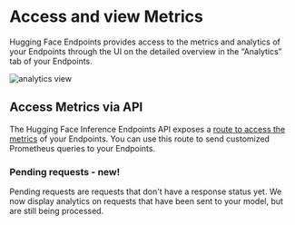 # Access and view Metrics

Hugging Face Endpoints provides access to the metrics and analytics of your Endpoints through the UI on the detailed overview in the “Analytics” tab of your Endpoints. 

<img src="https://raw.githubusercontent.com/huggingface/hf-endpoints-documentation/main/assets/analytics-update.png" alt="analytics view" />

## Access Metrics via API

The Hugging Face Inference Endpoints API exposes a [route to access the metrics](/docs/inference-endpoints/api_reference#getendpointmetrics) of your Endpoints. You can use this route to send customized Prometheus queries to your Endpoints.

### Pending requests - new!

Pending requests are requests that don't have a response status yet. We now display analytics on requests that have been sent to your model, but are still being processed.
